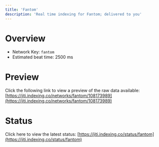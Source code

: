 ```yaml
---
title: 'Fantom'
description: 'Real time indexing for Fantom; delivered to you'
---
```


# Overview
- Network Key: `fantom`
- Estimated beat time: 2500 ms

# Preview
Click the following link to view a preview of the raw data available: [https://jiti.indexing.co/networks/fantom/108173989](https://jiti.indexing.co/networks/fantom/108173989)

# Status
Click here to view the latest status: [https://jiti.indexing.co/status/fantom](https://jiti.indexing.co/status/fantom)
